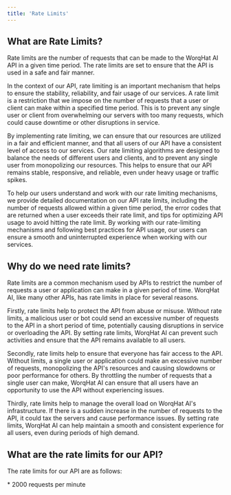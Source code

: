 ```yaml
---
title: 'Rate Limits'
---
```


## What are Rate Limits?

Rate limits are the number of requests that can be made to the WorqHat AI API in a given time period. The rate limits are set to ensure that the API is used in a safe and fair manner.

In the context of our API, rate limiting is an important mechanism that helps to ensure the stability, reliability, and fair usage of our services. A rate limit is a restriction that we impose on the number of requests that a user or client can make within a specified time period. This is to prevent any single user or client from overwhelming our servers with too many requests, which could cause downtime or other disruptions in service.

By implementing rate limiting, we can ensure that our resources are utilized in a fair and efficient manner, and that all users of our API have a consistent level of access to our services. Our rate limiting algorithms are designed to balance the needs of different users and clients, and to prevent any single user from monopolizing our resources. This helps to ensure that our API remains stable, responsive, and reliable, even under heavy usage or traffic spikes.

To help our users understand and work with our rate limiting mechanisms, we provide detailed documentation on our API rate limits, including the number of requests allowed within a given time period, the error codes that are returned when a user exceeds their rate limit, and tips for optimizing API usage to avoid hitting the rate limit. By working with our rate-limiting mechanisms and following best practices for API usage, our users can ensure a smooth and uninterrupted experience when working with our services.

## Why do we need rate limits?

Rate limits are a common mechanism used by APIs to restrict the number of requests a user or application can make in a given period of time. WorqHat AI, like many other APIs, has rate limits in place for several reasons.

Firstly, rate limits help to protect the API from abuse or misuse. Without rate limits, a malicious user or bot could send an excessive number of requests to the API in a short period of time, potentially causing disruptions in service or overloading the API. By setting rate limits, WorqHat AI can prevent such activities and ensure that the API remains available to all users.

Secondly, rate limits help to ensure that everyone has fair access to the API. Without limits, a single user or application could make an excessive number of requests, monopolizing the API's resources and causing slowdowns or poor performance for others. By throttling the number of requests that a single user can make, WorqHat AI can ensure that all users have an opportunity to use the API without experiencing issues.

Thirdly, rate limits help to manage the overall load on WorqHat AI's infrastructure. If there is a sudden increase in the number of requests to the API, it could tax the servers and cause performance issues. By setting rate limits, WorqHat AI can help maintain a smooth and consistent experience for all users, even during periods of high demand.

## What are the rate limits for our API?
The rate limits for our API are as follows:

<info>
    * 2000 requests per minute
</info>